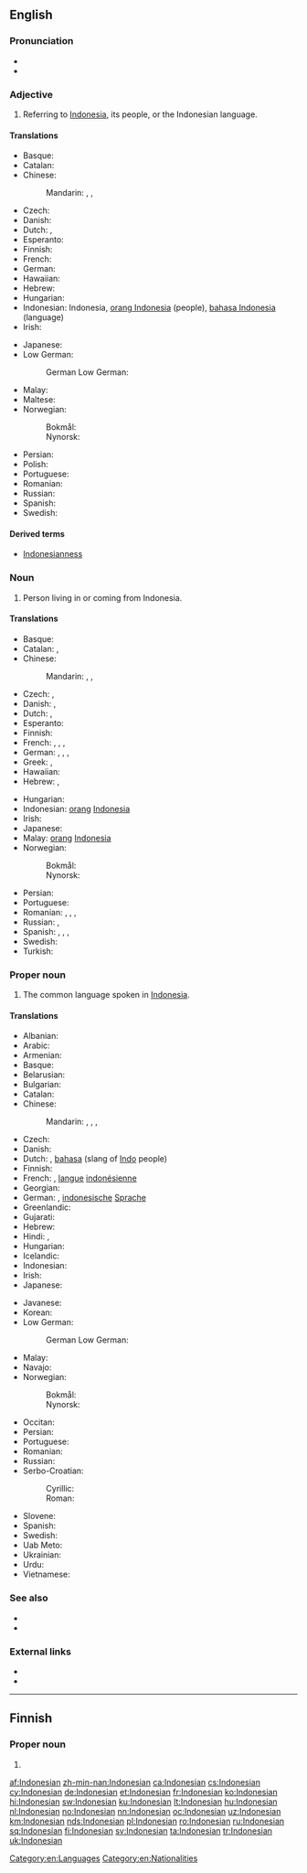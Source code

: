 {{also|indonesian}}
==English==
{{interwiktionary|code=id}}
{{wikipedia|lang=en}}

===Pronunciation===
* {{audio|en-us-Indonesian.ogg|Audio (US)|lang=en}}
* {{rhymes|iːʒən|lang=en}}

===Adjective===
{{en-adj|-}}

# Referring to [[Indonesia]], its people, or the Indonesian language.

====Translations====
{{trans-top|referring to [[Indonesia]]}}
* Basque: {{t|eu|indonesiar}}
* Catalan: {{t+|ca|indonesi}}
* Chinese:
*: Mandarin: {{t|cmn|印度尼西亞|alt=印度尼西的|sc=Hani}}, {{t+|cmn|印度尼西亚|tr=Yìndùníxīyà de|alt=印度尼西亚的|sc=Hani}}, {{t+|cmn|印尼|tr=Yìnní de|alt=印尼的|sc=Hani}}
* Czech: {{t+|cs|indonéský}}
* Danish: {{t|da|indonesisk}}
* Dutch: {{t+|nl|Indonesisch}}, {{t+|nl|Indonesische}}
* Esperanto: {{t|eo|indonezia}}
* Finnish: {{t+|fi|indonesialainen}}
* French: {{t+|fr|indonésien}}
* German: {{t+|de|indonesisch}}
* Hawaiian: {{t|haw|ʻInidonesia}}
* Hebrew: {{t|he|אינדונזי|tr=Indonezi}}
* Hungarian: {{t+|hu|indonéz}}
* Indonesian: Indonesia, [[orang Indonesia]] (people), [[bahasa Indonesia]] (language)
* Irish: {{t|ga|Indinéiseach}}
{{trans-mid}}
* Japanese: {{t|ja|インドネシアの|tr=indoneshia-no}}
* Low German:
*: German Low German: {{t|nds-de|indoneesch}} {{qualifier|Northern Low German}}
* Malay: {{t|ms|Indonesia}}
* Maltese: {{t|mt|Indoneżjan}}
* Norwegian:
*: Bokmål: {{t|nb|indonesisk}}
*: Nynorsk: {{t+|nn|indonesisk}}
* Persian: {{t|fa|اندونزیایی|tr=Andonesiyayi}}
* Polish: {{t+|pl|indonezyjski}}
* Portuguese: {{t+|pt|indonésio}}
* Romanian: {{t+|ro|indonezian}}
* Russian: {{t+|ru|индонези́йский|tr=indonɛzíjskij}}
* Spanish: {{t+|es|indonesio}}
* Swedish: {{t+|sv|indonesisk}}
{{trans-bottom}}

====Derived terms====
* [[Indonesianness]]

===Noun===
{{en-noun}}

# Person living in or coming from Indonesia.

====Translations====
{{trans-top|person}}
* Basque: {{t|eu|indonesiar}}
* Catalan: {{t+|ca|indonesi|m}}, {{t+|ca|indonèsia|f}}
* Chinese:
*: Mandarin: {{t|cmn|印度尼西亞人|sc=Hani}}, {{t+|cmn|印度尼西亚人|tr=Yìndùníxīyà rén|sc=Hani}}, {{t|cmn|印尼人|tr=Yìnní rén|sc=Hani}}
* Czech: {{t|cs|Indonésan|m}}, {{t|cs|Indonésanka|f}}
* Danish: {{t|da|Indoneser}}, {{t|da|Indonesere|p}}
* Dutch: {{t+|nl|Indonesiër|m}}, {{t+|nl|Indonesische|f}}
* Esperanto: {{t|eo|indoneziano}}
* Finnish: {{t+|fi|indonesialainen}}
* French: {{t+|fr|Indonésien|m}}, {{t+|fr|Indonésienne|f}}, {{t+|fr|Indonésiens|m-p}}, {{t+|fr|Indonésiennes|f-p}}
* German: {{t+|de|Indonesier|m}}, {{t+|de|Indonesierin|f}}, {{t+|de|Indonesier|m-p}}, {{t+|de|Indonesierinnen|f-p}}
* Greek: {{t+|el|Ινδονήσιος|m}}, {{t|el|Ινδονήσια|f}}
* Hawaiian: {{t|haw|ʻInidonesia}}
* Hebrew: {{t|he|אינדונזי|tr=Indonezi|m}}, {{t|he|אינדונזית|tr=Indonezit|f}}
{{trans-mid}}
* Hungarian: {{t+|hu|indonéz}}
* Indonesian: [[orang]] [[Indonesia]]
* Irish: {{t|ga|Indinéiseach|m}}
* Japanese: {{t|ja|インドネシア人|tr=Indoneshia-jin}}
* Malay: [[orang]] [[Indonesia]]
* Norwegian:
*: Bokmål: {{t|nb|indonesier|m}}
*: Nynorsk: {{t+|nn|indonesiar|m}}
* Persian: {{t|fa|اندونزیایی|tr=Andonesiyayi}}
* Portuguese: {{t+|pt|indonésio|m}}
* Romanian: {{t+|ro|indonezian|m}}, {{t|ro|indoneziancă|f}}, {{t|ro|indonezieni|m-p}}, {{t|ro|indonezience|f-p}}
* Russian: {{t+|ru|индонези́ец|m|tr=indonɛzíjec}}, {{t+|ru|индонези́йка|f|tr=indonɛzíjka}}
* Spanish: {{t+|es|indonesio|m}}, {{t|es|indonesia|f}}, {{t+|es|indonesios|m-p}}, {{t|es|indonesias|f-p}}
* Swedish: {{t+|sv|indones}}
* Turkish: {{t+|tr|Endonezyalı}}
{{trans-bottom}}

===Proper noun===
{{en-proper noun}}

# The common language spoken in [[Indonesia]].

====Translations====
{{trans-top|language}}
* Albanian: {{t+|sq|gjuha indoneziane}}
* Arabic: {{t|ar|إِنْدُونِيسِيَّة|f}}
* Armenian: {{t|hy|ինդոնեզերեն}}
* Basque: {{t+|eu|indonesiera}}
* Belarusian: {{t|be|інданезійская|f|tr=indanezíjskaja|sc=Cyrl}}
* Bulgarian: {{t+|bg|индонезийски|m|tr=indonezíjski|sc=Cyrl}}
* Catalan: {{t+|ca|indonesi|m}}
* Chinese:
*: Mandarin: {{t|cmn|印度尼西亞語|sc=Hani}}, {{t+|cmn|印度尼西亚语|tr=Yìndùníxīyà yǔ|sc=Hani}}, {{t|cmn|印尼語|sc=Hani}}, {{t+|cmn|印尼语|tr=Yìnní yǔ|sc=Hani}}
* Czech: {{t+|cs|indonéština|f}}
* Danish: {{t|da|Indonesisk}}
* Dutch: {{t+|nl|Indonesisch|n}}, [[bahasa]] (slang of [[Indo]] people)
* Finnish: {{t+|fi|indonesia}}
* French: {{t+|fr|indonésien|m}}, [[langue]] [[indonésienne]] {{g|f}}
* Georgian: {{t|ka|ინდონეზიური}}
* German: {{t+|de|Indonesisch|n}}, [[indonesische]] [[Sprache]] {{g|f}}
* Greenlandic: {{t|kl|Indonesiamiutut}}
* Gujarati: {{t+|gu|ઇન્ડોનેશિયન|tr=inḍoneśiyan|sc=Gujr}}
* Hebrew: {{t|he|אִינְדּוֹנֶזִית|f|tr=indonezít|sc=Hebr}}
* Hindi: {{t+|hi|इन्डोनेशियन|tr=inḍoneśiyan|sc=Deva}}, {{t|hi|इन्डोनेशियाई|f|tr=inḍoneśiyā'ī|sc=Deva}}
* Hungarian: {{t+|hu|indonéz}}
* Icelandic: {{t+|is|indónesíska}}
* Indonesian: {{t+|id|bahasa Indonesia}}
* Irish: {{t|ga|Indinéisis|f}}
* Japanese: {{t+|ja|インドネシア語|tr=Indoneshia-go|sc=Jpan}}
{{trans-mid}}
* Javanese: {{t|jv|basa Indonesia}}
* Korean: {{t+|ko|인도네시아어|tr=Indonesia-eo|sc=Kore}}
* Low German:
*: German Low German: {{t+|nds-de|Indoneessch|n}} {{qualifier|Northern Low German}}
* Malay: {{t|ms|bahasa Indonesia}}
* Navajo: {{t|nv|Indoníízha bizaad}}
* Norwegian:
*: Bokmål: {{t|nb|indonesisk|m}}
*: Nynorsk: {{t+|nn|indonesisk|m}}
* Occitan: {{t+|oc|indonesian|m}}
* Persian: {{t|fa|اندونزیایی|tr=enduneziyâyi|sc=fa-Arab}}
* Portuguese: {{t+|pt|indonésio|m}}
* Romanian: {{t+|ro|indoneziană|f}}
* Russian: {{t+|ru|индонези́йский|m|tr=indonɛzíjskij}}
* Serbo-Croatian:
*: Cyrillic: {{t|sh|индонезијски|m}}
*: Roman: {{t+|sh|indonezijski|m}}
* Slovene: {{t|sl|indonezijščina|f}}
* Spanish: {{t+|es|indonesio|m}}
* Swedish: {{t+|sv|indonesiska|c}}
* Uab Meto: {{t|aoz|uab Indonesia}}
* Ukrainian: {{t+|uk|індонезійська|f|tr=indonezíjs'ka|sc=Cyrl}}
* Urdu: {{t|ur|انڈونیشیائی|f|tr=inḍoneśiyā'ī|sc=ur-Arab}}
* Vietnamese: {{t|vi|tiếng In-đô-nê-xi-a}}
{{trans-bottom}}

===See also===
* {{langcat|id}}
* {{langlist}}

===External links===
* {{ISO 639|link=Ethnologue|1code=id|code=ind}}
* {{websters-online}}

[[Category:en:Languages]]
[[Category:en:Nationalities]]

----

==Finnish==

===Proper noun===
{{head|fi|proper noun form}}

# {{fi-form of|case=genitive|pl=singular|Indonesia}}

[[af:Indonesian]]
[[zh-min-nan:Indonesian]]
[[ca:Indonesian]]
[[cs:Indonesian]]
[[cy:Indonesian]]
[[de:Indonesian]]
[[et:Indonesian]]
[[fr:Indonesian]]
[[ko:Indonesian]]
[[hi:Indonesian]]
[[sw:Indonesian]]
[[ku:Indonesian]]
[[lt:Indonesian]]
[[hu:Indonesian]]
[[nl:Indonesian]]
[[no:Indonesian]]
[[nn:Indonesian]]
[[oc:Indonesian]]
[[uz:Indonesian]]
[[km:Indonesian]]
[[nds:Indonesian]]
[[pl:Indonesian]]
[[ro:Indonesian]]
[[ru:Indonesian]]
[[sq:Indonesian]]
[[fi:Indonesian]]
[[sv:Indonesian]]
[[ta:Indonesian]]
[[tr:Indonesian]]
[[uk:Indonesian]]